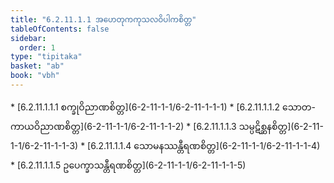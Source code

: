 ```yaml
---
title: "6.2.11.1.1 အဟေတုကကုသလဝိပါကစိတ္တ"
tableOfContents: false
sidebar:
  order: 1
type: "tipitaka"
basket: "ab"
book: "vbh"
---
```



<DynamicBreadcrumb />



<TableOfContents book="vbh" section="6.2.11.1.1">
* [6.2.11.1.1.1 စက္ခုဝိညာဏစိတ္တ](6-2-11-1-1/6-2-11-1-1-1)
* [6.2.11.1.1.2 သောတ-ကာယဝိညာဏစိတ္တ](6-2-11-1-1/6-2-11-1-1-2)
* [6.2.11.1.1.3 သမ္ပဋိစ္ဆနစိတ္တ](6-2-11-1-1/6-2-11-1-1-3)
* [6.2.11.1.1.4 သောမနဿန္တီရဏစိတ္တ](6-2-11-1-1/6-2-11-1-1-4)
* [6.2.11.1.1.5 ဥပေက္ခာသန္တီရဏစိတ္တ](6-2-11-1-1/6-2-11-1-1-5)
</TableOfContents>